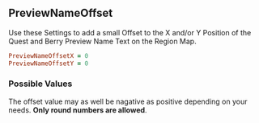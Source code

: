## PreviewNameOffset

Use these Settings to add a small Offset to the X and/or Y Position of the Quest and Berry Preview Name Text on the Region Map.

```ruby
PreviewNameOffsetX = 0
PreviewNameOffsetY = 0
```

### Possible Values

The offset value may as well be nagative as positive depending on your needs. **Only round numbers are allowed**.